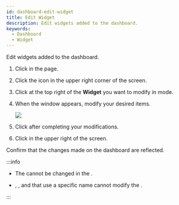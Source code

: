 ```yaml
---
id: dashboard-edit-widget
title: Edit Widget
description: Edit widgets added to the dashboard.
keywords:
  - Dashboard
  - Widget
---
```


Edit widgets added to the dashboard.

1. Click <Cmd sid='shell.header.dashboard' /> in the <Cmd sid='shell.header.launcher' /> page.

2. Click the <IcSet2 /> icon in the upper right corner of the screen. 

3. Click <IcEdit /> at the top right of the **Widget** you want to modify in <Cmd sid='reportApp.dashboardSettings' product='2' /> mode.

4. When the <Cmd sid='reportApp.editWidget' product='2' /> window appears, modify your desired items.

   <Image src='/img/biostarx-widget-edit.png' className='none' caption />

5. Click <Cmd sid='reportApp.apply' product='2' /> after completing your modifications.

6. Click <Cmd sid='reportApp.apply' product='2' /> in the upper right of the <Cmd sid='reportApp.dashboardSettings' product='2' /> screen.

Confirm that the changes made on the dashboard are reflected.

:::info

* The <Cmd sid='reportApp.widgetTypes' product='2' /> cannot be changed in the <Cmd sid='reportApp.editWidget' product='2' />.

* <Cmd sid='reportApp.widgetTypes.text' product='2' />, <Cmd sid='reportApp.widgetTypes.systemUsage' product='2' />, and <Cmd sid='reportApp.widgetTypes.doorControl' product='2' /> that use a specific name cannot modify the <Cmd sid='reportApp.widgetName' product='2' />.

:::
